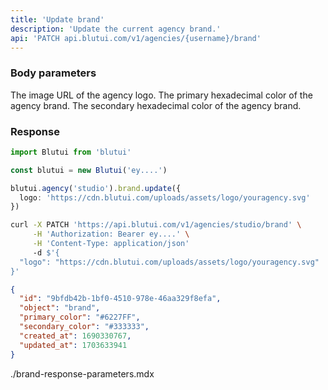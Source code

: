 ```yaml
---
title: 'Update brand'
description: 'Update the current agency brand.'
api: 'PATCH api.blutui.com/v1/agencies/{username}/brand'
---
```


### Body parameters

<Parameter name="logo" type="string">
The image URL of the agency logo.
</Parameter>

<Parameter name="primary_color" type="string">
The primary hexadecimal color of the agency brand.
</Parameter>

<Parameter name="secondary_color" type="string">
The secondary hexadecimal color of the agency brand.
</Parameter>

### Response

```ts tab="Node.js"
import Blutui from 'blutui'

const blutui = new Blutui('ey....')

blutui.agency('studio').brand.update({
  logo: 'https://cdn.blutui.com/uploads/assets/logo/youragency.svg'
})
```

```bash tab="cURL"
curl -X PATCH 'https://api.blutui.com/v1/agencies/studio/brand' \
     -H 'Authorization: Bearer ey....' \
     -H 'Content-Type: application/json'
     -d $'{
  "logo": "https://cdn.blutui.com/uploads/assets/logo/youragency.svg"
}'
```

```json title="JSON Response"
{
  "id": "9bfdb42b-1bf0-4510-978e-46aa329f8efa",
  "object": "brand",
  "primary_color": "#6227FF",
  "secondary_color": "#333333",
  "created_at": 1690330767,
  "updated_at": 1703633941
}
```

<include>./brand-response-parameters.mdx</include>
